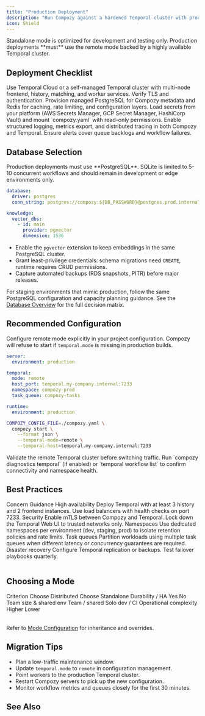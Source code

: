 ```yaml
---
title: "Production Deployment"
description: "Run Compozy against a hardened Temporal cluster with production guardrails and operational best practices."
icon: Shield
---
```


<Callout type="error">
Standalone mode is optimized for development and testing only. Production deployments **must** use the remote mode backed by a highly available Temporal cluster.
</Callout>

## Deployment Checklist

<List>
  <ListItem title="Managed Temporal" icon="Server">
    Use Temporal Cloud or a self-managed Temporal cluster with multi-node frontend, history, matching, and worker services. Verify TLS and authentication.
  </ListItem>
  <ListItem title="Durable Datastores" icon="Database">
    Provision managed PostgreSQL for Compozy metadata and Redis for caching, rate limiting, and configuration layers.
  </ListItem>
  <ListItem title="Secrets & Config" icon="Key">
    Load secrets from your platform (AWS Secrets Manager, GCP Secret Manager, HashiCorp Vault) and mount `compozy.yaml` with read-only permissions.
  </ListItem>
  <ListItem title="Observability" icon="Activity">
    Enable structured logging, metrics export, and distributed tracing in both Compozy and Temporal. Ensure alerts cover queue backlogs and workflow failures.
  </ListItem>
</List>

## Database Selection

<Callout type="error">
Production deployments must use **PostgreSQL**. SQLite is limited to 5-10 concurrent workflows and should remain in development or edge environments only.
</Callout>

```yaml title="Production database configuration"
database:
  driver: postgres
  conn_string: postgres://compozy:${DB_PASSWORD}@postgres.prod.internal:5432/compozy?sslmode=verify-full

knowledge:
  vector_dbs:
    - id: main
      provider: pgvector
      dimension: 1536
```

- Enable the `pgvector` extension to keep embeddings in the same PostgreSQL cluster.
- Grant least-privilege credentials: schema migrations need `CREATE`, runtime requires CRUD permissions.
- Capture automated backups (RDS snapshots, PITR) before major releases.

For staging environments that mimic production, follow the same PostgreSQL configuration and capacity planning guidance. See the [Database Overview](/docs/database/overview) for the full decision matrix.

## Recommended Configuration

Configure remote mode explicitly in your project configuration. Compozy will refuse to start if `temporal.mode` is missing in production builds.

```yaml title="compozy.yaml"
server:
  environment: production

temporal:
  mode: remote
  host_port: temporal.my-company.internal:7233
  namespace: compozy-prod
  task_queue: compozy-tasks

runtime:
  environment: production
```

```bash title="Start with hardened settings"
COMPOZY_CONFIG_FILE=./compozy.yaml \
  compozy start \
    --format json \
    --temporal-mode=remote \
    --temporal-host=temporal.my-company.internal:7233
```

<Callout type="warning">
Validate the remote Temporal cluster before switching traffic. Run `compozy diagnostics temporal` (if enabled) or `temporal workflow list` to confirm connectivity and namespace health.
</Callout>

## Best Practices

<Table>
  <TableHeader>
    <TableRow>
      <TableHead>Concern</TableHead>
      <TableHead>Guidance</TableHead>
    </TableRow>
  </TableHeader>
  <TableBody>
    <TableRow>
      <TableCell>High availability</TableCell>
      <TableCell>Deploy Temporal with at least 3 history and 2 frontend instances. Use load balancers with health checks on port 7233.</TableCell>
    </TableRow>
    <TableRow>
      <TableCell>Security</TableCell>
      <TableCell>Enable mTLS between Compozy and Temporal. Lock down the Temporal Web UI to trusted networks only.</TableCell>
    </TableRow>
    <TableRow>
      <TableCell>Namespaces</TableCell>
      <TableCell>Use dedicated namespaces per environment (dev, staging, prod) to isolate retention policies and rate limits.</TableCell>
    </TableRow>
    <TableRow>
      <TableCell>Task queues</TableCell>
      <TableCell>Partition workloads using multiple task queues when different latency or concurrency guarantees are required.</TableCell>
    </TableRow>
    <TableRow>
      <TableCell>Disaster recovery</TableCell>
      <TableCell>Configure Temporal replication or backups. Test failover playbooks quarterly.</TableCell>
    </TableRow>
  </TableBody>
</Table>

## Choosing a Mode

<Table>
  <TableHeader>
    <TableRow>
      <TableHead>Criterion</TableHead>
      <TableHead>Choose Distributed</TableHead>
      <TableHead>Choose Standalone</TableHead>
    </TableRow>
  </TableHeader>
  <TableBody>
    <TableRow>
      <TableCell>Durability / HA</TableCell>
      <TableCell>Yes</TableCell>
      <TableCell>No</TableCell>
    </TableRow>
    <TableRow>
      <TableCell>Team size & shared env</TableCell>
      <TableCell>Team / shared</TableCell>
      <TableCell>Solo dev / CI</TableCell>
    </TableRow>
    <TableRow>
      <TableCell>Operational complexity</TableCell>
      <TableCell>Higher</TableCell>
      <TableCell>Lower</TableCell>
    </TableRow>
  </TableBody>
  
</Table>

Refer to [Mode Configuration](/docs/configuration/mode-configuration) for inheritance and overrides.

## Migration Tips

- Plan a low-traffic maintenance window.
- Update `temporal.mode` to `remote` in configuration management.
- Point workers to the production Temporal cluster.
- Restart Compozy servers to pick up the new configuration.
- Monitor workflow metrics and queues closely for the first 30 minutes.

## See Also

<ReferenceCardList>
  <ReferenceCard
    title="Temporal Modes"
    description="Compare remote and standalone modes with migration steps"
    href="/docs/deployment/temporal-modes"
    icon="GitBranch"
  />
  <ReferenceCard
    title="Temporal Configuration"
    description="Field-by-field configuration reference"
    href="/docs/configuration/temporal"
    icon="Settings"
  />
  <ReferenceCard
    title="Temporal Troubleshooting"
    description="Resolve connection, performance, and port issues"
    href="/docs/troubleshooting/temporal"
    icon="LifeBuoy"
  />
</ReferenceCardList>

